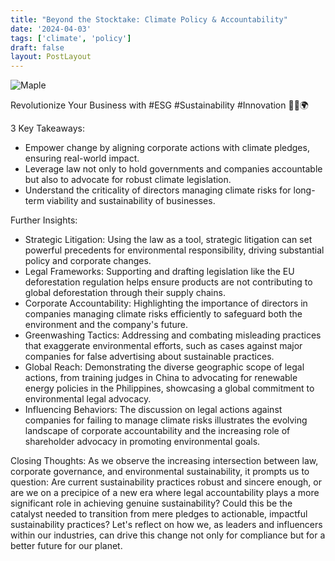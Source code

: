```yaml
---
title: "Beyond the Stocktake: Climate Policy & Accountability"
date: '2024-04-03'
tags: ['climate', 'policy']
draft: false
layout: PostLayout
---
```


<div className="flex justify-center">
  <div className="my-1 w-full px-2 xl:my-1 xl:w-1/2 xl:px-2">
    <img src="https://img.youtube.com/vi/iuJySJEk1kM/0.jpg" alt="Maple" className="mx-auto h-58 w-auto" />
  </div>
</div>

Revolutionize Your Business with #ESG #Sustainability #Innovation 🌱💼🌍

3 Key Takeaways:
- Empower change by aligning corporate actions with climate pledges, ensuring real-world impact.
- Leverage law not only to hold governments and companies accountable but also to advocate for robust climate legislation.
- Understand the criticality of directors managing climate risks for long-term viability and sustainability of businesses.

Further Insights:

- Strategic Litigation: Using the law as a tool, strategic litigation can set powerful precedents for environmental responsibility, driving substantial policy and corporate changes.
- Legal Frameworks: Supporting and drafting legislation like the EU deforestation regulation helps ensure products are not contributing to global deforestation through their supply chains.
- Corporate Accountability: Highlighting the importance of directors in companies managing climate risks efficiently to safeguard both the environment and the company's future.
- Greenwashing Tactics: Addressing and combating misleading practices that exaggerate environmental efforts, such as cases against major companies for false advertising about sustainable practices.
- Global Reach: Demonstrating the diverse geographic scope of legal actions, from training judges in China to advocating for renewable energy policies in the Philippines, showcasing a global commitment to environmental legal advocacy.
- Influencing Behaviors: The discussion on legal actions against companies for failing to manage climate risks illustrates the evolving landscape of corporate accountability and the increasing role of shareholder advocacy in promoting environmental goals.

Closing Thoughts:
As we observe the increasing intersection between law, corporate governance, and environmental sustainability, it prompts us to question: Are current sustainability practices robust and sincere enough, or are we on a precipice of a new era where legal accountability plays a more significant role in achieving genuine sustainability? Could this be the catalyst needed to transition from mere pledges to actionable, impactful sustainability practices? Let's reflect on how we, as leaders and influencers within our industries, can drive this change not only for compliance but for a better future for our planet.
